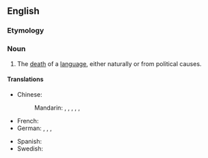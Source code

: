 ==English==

===Etymology===
{{confix|en|linguo|cide}}

===Noun===
{{wikipedia}}
{{en-noun|-}}

# The [[death]] of a [[language]], either naturally or from political causes.

====Translations====
{{trans-top|the death of a language}}
* Chinese:
*: Mandarin: {{t|cmn|[[語言]][[滅亡]]}}, {{t|cmn|[[语言]][[灭亡]]|tr=yǔyán mièwáng}}, {{t|cmn|[[語言]][[消亡]]}}, {{t|cmn|[[语言]][[消亡]]|tr=yǔyán xiāowáng}}, {{t|cmn|[[語言]][[滅絕]]}}, {{t|cmn|[[语言]][[灭绝]]|tr=yǔyán mièjué}}
* French: {{t+|fr|linguicide}}
* German: {{t+|de|Linguizid|m}}, {{t+|de|Linguozid|m}}, {{t|de|Sprachmord|m}}, {{t|de|Sprachenmord|m}}
{{trans-mid}}
* Spanish: {{t|es|lingüicidio|m}}
* Swedish: {{t|sv|språkdöd|c}}
{{trans-bottom}}